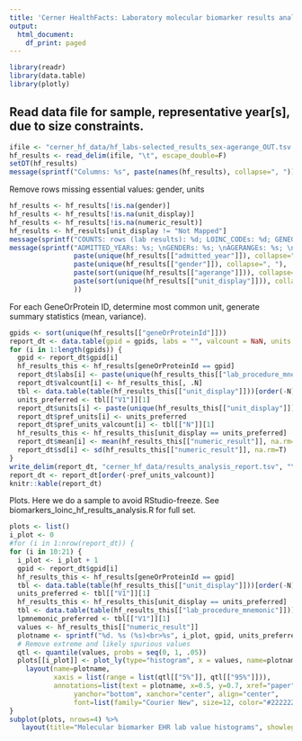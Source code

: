 ```yaml
---
title: 'Cerner HealthFacts: Laboratory molecular biomarker results analysis'
output:
  html_document:
    df_print: paged
---
```


```r
library(readr)
library(data.table)
library(plotly)
```

## Read data file for sample, representative year[s], due to size constraints.


```r
ifile <- "cerner_hf_data/hf_labs-selected_results_sex-agerange_OUT.tsv.gz"
hf_results <- read_delim(ifile, "\t", escape_double=F)
setDT(hf_results)
message(sprintf("Columns: %s", paste(names(hf_results), collapse=", ")) )
```

Remove rows missing essential values: gender, units

```r
hf_results <- hf_results[!is.na(gender)]
hf_results <- hf_results[!is.na(unit_display)]
hf_results <- hf_results[!is.na(numeric_result)]
hf_results <- hf_results[unit_display != "Not Mapped"]
message(sprintf("COUNTS: rows (lab results): %d; LOINC_CODEs: %d; GENEORPROTEIN_IDs: %d", nrow(hf_results), hf_results[, uniqueN(loinc_code)], hf_results[, uniqueN(geneOrProteinId)]))
message(sprintf("ADMITTED_YEARs: %s; \nGENDERs: %s; \nAGERANGEs: %s; \nUNITs: %s", 
                paste(unique(hf_results[["admitted_year"]]), collapse=", "),
                paste(unique(hf_results[["gender"]]), collapse=", "),
                paste(sort(unique(hf_results[["agerange"]])), collapse=", "),
                paste(sort(unique(hf_results[["unit_display"]])), collapse=", ")
                ))
```

For each GeneOrProtein ID, determine most common unit, generate summary statistics (mean, variance).

```r
gpids <- sort(unique(hf_results[["geneOrProteinId"]]))
report_dt <- data.table(gpid = gpids, labs = "", valcount = NaN, units = "", pref_units = "", pref_units_valcount = NaN, mean = NaN, sd = NaN)
for (i in 1:length(gpids)) {
  gpid <- report_dt$gpid[i]
  hf_results_this <- hf_results[geneOrProteinId == gpid]
  report_dt$labs[i] <- paste(unique(hf_results_this[["lab_procedure_mnemonic"]]), collapse=", ")
  report_dt$valcount[i] <- hf_results_this[, .N]
  tbl <- data.table(table(hf_results_this[["unit_display"]]))[order(-N)]
  units_preferred <- tbl[["V1"]][1]
  report_dt$units[i] <- paste(unique(hf_results_this[["unit_display"]]), collapse=", ")
  report_dt$pref_units[i] <- units_preferred
  report_dt$pref_units_valcount[i] <- tbl[["N"]][1]
  hf_results_this <- hf_results_this[unit_display == units_preferred]
  report_dt$mean[i] <- mean(hf_results_this[["numeric_result"]], na.rm=T)
  report_dt$sd[i] <- sd(hf_results_this[["numeric_result"]], na.rm=T)
}
write_delim(report_dt, "cerner_hf_data/results_analysis_report.tsv", "\t")
report_dt <- report_dt[order(-pref_units_valcount)]
knitr::kable(report_dt)
```

Plots. Here we do a sample to avoid RStudio-freeze. See biomarkers_loinc_hf_results_analysis.R for full set.

```r
plots <- list()
i_plot <- 0
#for (i in 1:nrow(report_dt)) {
for (i in 10:21) {
  i_plot <- i_plot + 1
  gpid <- report_dt$gpid[i]
  hf_results_this <- hf_results[geneOrProteinId == gpid]
  tbl <- data.table(table(hf_results_this[["unit_display"]]))[order(-N)]
  units_preferred <- tbl[["V1"]][1]
  hf_results_this <- hf_results_this[unit_display == units_preferred]
  tbl <- data.table(table(hf_results_this[["lab_procedure_mnemonic"]]))[order(-N)]
  lpmnemonic_preferred <- tbl[["V1"]][1]
  values <- hf_results_this[["numeric_result"]]
  plotname <- sprintf("%d. %s (%s)<br>%s", i_plot, gpid, units_preferred, lpmnemonic_preferred)
  # Remove extreme and likely spurious values
  qtl <- quantile(values, probs = seq(0, 1, .05))
  plots[[i_plot]] <- plot_ly(type="histogram", x = values, name=plotname) %>%
    layout(name=plotname,
           xaxis = list(range = list(qtl[["5%"]], qtl[["95%"]])),
           annotations=list(text = plotname, x=0.5, y=0.7, xref="paper", yref="paper",
                yanchor="bottom", xanchor="center", align="center",
                font=list(family="Courier New", size=12, color="#222222"), showarrow=F))
}
subplot(plots, nrows=4) %>%
   layout(title="Molecular biomarker EHR lab value histograms", showlegend=F)
```


